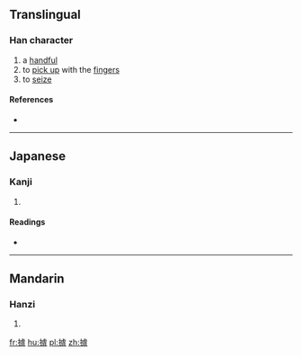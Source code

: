 ==Translingual==

===Han character===
{{Han char|rn=64|rad=手|as=11|sn=14|four=|canj=手卜心一 (QYPM)|ids=⿰[[扌]][[虘]]}}

# a [[handful]]
# to [[pick up]] with the [[finger]]s
# to [[seize]]

====References====
* {{Han ref|kx=0450.150|dkj=12601|dj=0800.340|hdz=31945.020|uh=6463|ud=25699}}

----

==Japanese==

===Kanji===
{{ja-kanji|grade=|rs=手11}}

# {{defn|lang=ja|sort=手11}}

====Readings====
* {{ja-readings|on=[[さ]] (sa), [[しゃ]] (sha), [[が]] (ga), [[な]] (na), [[さい]] (sai), [[せ]] (se)|kun=[[とる]] (toru), [[つかむ]] (tsukamu)}}

----

==Mandarin==

===Hanzi===
{{cmn-hanzi|pin=[[zhā]] ([[zha1]])|wg=cha<sup>1</sup>}}

# {{defn|lang=cmn|sort=手11}}

[[fr:摣]]
[[hu:摣]]
[[pl:摣]]
[[zh:摣]]